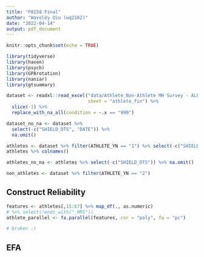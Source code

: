 ```yaml
---
title: "P8158 Final"
author: "Waveley Qiu (wq2162)"
date: "2022-04-14"
output: pdf_document
---
```


```r
knitr::opts_chunk$set(echo = TRUE)
```

```r
library(tidyverse)
library(haven)
library(psych)
library(GPArotation)
library(naniar)
library(gtsummary)
```


```r
dataset <- readxl::read_excel("data/Athlete_Non-Athlete MH Survey - ALL DATA.xlsx", 
                              sheet = "athlete_fin") %>% 
  slice(-1) %>%   
  replace_with_na_all(condition = ~.x == "999") 

dataset_no_na <- dataset %>% 
  select(-c("SHIELD_DTS", "DATE")) %>% 
  na.omit()

athletes <- dataset %>% filter(ATHLETE_YN == "1") %>% select(-c("SHIELD_DTS", "DATE"))
athletes %>% colnames()

athletes_no_na <- athletes %>% select(-c("SHIELD_DTS")) %>% na.omit()

non_athletes <- dataset %>% filter(ATHLETE_YN == "2")
```

## Construct Reliability

```r
features <- athletes[,15:67] %>% map_df(., as.numeric) 
# %>% select(!ends_with("_HRS"))
athlete_parallel <- fa.parallel(features, cor = "poly", fa = "pc")

# broken :(
```


## EFA

```r

```


